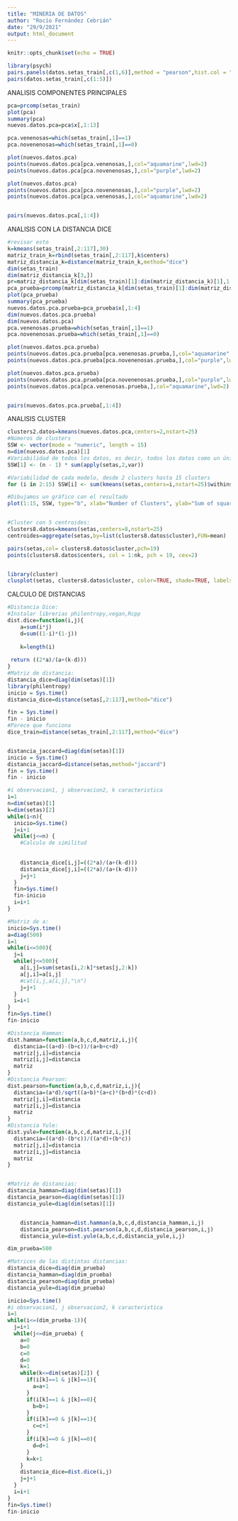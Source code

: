 ```yaml
---
title: "MINERIA DE DATOS"
author: "Rocío Fernández Cebrián"
date: "29/9/2021"
output: html_document
---
```


```r
knitr::opts_chunk$set(echo = TRUE)
```



```r
library(psych)
pairs.panels(datos.setas_train[,c(1,6)],method = "pearson",hist.col = "#00AFBB",density = TRUE,ellipses = TRUE)
pairs(datos.setas_train[,c(1:5)])
```


ANALISIS COMPONENTES PRINCIPALES
```r
pca=prcomp(setas_train)
plot(pca)
summary(pca)
nuevos.datos.pca=pca$x[,1:13]

pca.venenosas=which(setas_train[,1]==1)
pca.novenenosas=which(setas_train[,1]==0)

plot(nuevos.datos.pca)
points(nuevos.datos.pca[pca.venenosas,],col="aquamarine",lwd=2)
points(nuevos.datos.pca[pca.novenenosas,],col="purple",lwd=2)

plot(nuevos.datos.pca)
points(nuevos.datos.pca[pca.novenenosas,],col="purple",lwd=2)
points(nuevos.datos.pca[pca.venenosas,],col="aquamarine",lwd=2)


pairs(nuevos.datos.pca[,1:4])
```





ANALISIS CON LA DISTANCIA DICE
```r

#revisar esto 
k=kmeans(setas_train[,2:117],30)
matriz_train_k=rbind(setas_train[,2:117],k$centers)
matriz_distancia_k=distance(matriz_train_k,method="dice")
dim(setas_train)
dim(matriz_distancia_k[3,])
pr=matriz_distancia_k[dim(setas_train)[1]:dim(matriz_distancia_k)[1],1:dim(setas_train)[1]]
pca_prueba=prcomp(matriz_distancia_k[dim(setas_train)[1]:dim(matriz_distancia_k)[1],1:dim(setas_train)[1]])
plot(pca_prueba)
summary(pca_prueba)
nuevos.datos.pca.prueba=pca_prueba$x[,1:4]
dim(nuevos.datos.pca.prueba)
dim(nuevos.datos.pca)
pca.venenosas.prueba=which(setas_train[,1]==1)
pca.novenenosas.prueba=which(setas_train[,1]==0)

plot(nuevos.datos.pca.prueba)
points(nuevos.datos.pca.prueba[pca.venenosas.prueba,],col="aquamarine",lwd=2)
points(nuevos.datos.pca.prueba[pca.novenenosas.prueba,],col="purple",lwd=2)

plot(nuevos.datos.pca.prueba)
points(nuevos.datos.pca.prueba[pca.novenenosas.prueba,],col="purple",lwd=2)
points(nuevos.datos.pca[pca.venenosas.prueba,],col="aquamarine",lwd=2)


pairs(nuevos.datos.pca.prueba[,1:4])
```



ANALISIS CLUSTER
```r
clusters2.datos=kmeans(nuevos.datos.pca,centers=2,nstart=25)
#Números de clusters
SSW <- vector(mode = "numeric", length = 15)
n=dim(nuevos.datos.pca)[1]
#Variabilidad de todos los datos, es decir, todos los datos como un único cluster
SSW[1] <- (n - 1) * sum(apply(setas,2,var)) 

#Variabilidad de cada modelo, desde 2 clusters hasta 15 clusters
for (i in 2:15) SSW[i] <- sum(kmeans(setas,centers=i,nstart=25)$withinss)

#Dibujamos un gráfico con el resultado
plot(1:15, SSW, type="b", xlab="Number of Clusters", ylab="Sum of squares within groups",pch=19, col="steelblue4")


#Cluster con 5 centroides:
clusters8.datos=kmeans(setas,centers=8,nstart=25)
centroides=aggregate(setas,by=list(clusters8.datos$cluster),FUN=mean) 

pairs(setas,col= clusters8.datos$cluster,pch=19)
points(clusters8.datos$centers, col = 1:nk, pch = 19, cex=2)


library(cluster)
clusplot(setas, clusters8.datos$cluster, color=TRUE, shade=TRUE, labels=2,lines=0)
```

CALCULO DE DISTANCIAS
```r
#Distancia Dice:
#Instalar librerias philentropy,vegan,Rcpp
dist.dice=function(i,j){
    a=sum(i*j)
    d=sum((1-i)*(1-j))
    
    k=length(i)
    
 return ((2*a)/(a+(k-d)))
}
#Matriz de distancia:
distancia_dice=diag(dim(setas)[1])
library(philentropy)
inicio = Sys.time()
distancia_dice=distance(setas[,2:117],method="dice")

fin = Sys.time()
fin - inicio
#Parece que funciona
dice_train=distance(setas_train[,2:117],method="dice")


distancia_jaccard=diag(dim(setas)[1])
inicio = Sys.time()
distancia_jaccard=distance(setas,method="jaccard")
fin = Sys.time()
fin - inicio

#i observacion1, j observacion2, k caracteristica
i=1
n=dim(setas)[1]
k=dim(setas)[2]
while(i<n){
  inicio=Sys.time()
  j=i+1
  while(j<=n) {
    #Calculo de similitud
    
    
    distancia_dice[i,j]=((2*a)/(a+(k-d)))
    distancia_dice[j,i]=((2*a)/(a+(k-d)))
    j=j+1
  }
  fin=Sys.time()
  fin-inicio
  i=i+1
}

#Matriz de a:
inicio=Sys.time()
a=diag(500)
i=1
while(i<=500){
  j=i
  while(j<=500){
    a[i,j]=sum(setas[i,2:k]*setas[j,2:k])
    a[j,i]=a[i,j]
    #cat(i,j,a[i,j],"\n")
    j=j+1
  }
  i=i+1
}
fin=Sys.time()
fin-inicio
```


```r

#Distancia Hamman:
dist.hamman=function(a,b,c,d,matriz,i,j){
  distancia=((a+d)-(b+c))/(a+b+c+d)
  matriz[j,i]=distancia
  matriz[i,j]=distancia
  matriz
}
#Distancia Pearson:
dist.pearson=function(a,b,c,d,matriz,i,j){
  distancia=(a*d)/sqrt((a+b)*(a+c)*(b+d)*(c+d))
  matriz[j,i]=distancia
  matriz[i,j]=distancia
  matriz
}
#Distancia Yule:
dist.yule=function(a,b,c,d,matriz,i,j){
  distancia=((a*d)-(b*c))/((a*d)+(b*c))
  matriz[j,i]=distancia
  matriz[i,j]=distancia
  matriz
}


#Matriz de distancias:
distancia_hamman=diag(dim(setas)[1])
distancia_pearson=diag(dim(setas)[1])
distancia_yule=diag(dim(setas)[1])


    distancia_hamman=dist.hamman(a,b,c,d,distancia_hamman,i,j)
    distancia_pearson=dist.pearson(a,b,c,d,distancia_pearson,i,j)
    distancia_yule=dist.yule(a,b,c,d,distancia_yule,i,j)
```


```r
dim_prueba=500

#Matrices de las distintas distancias:
distancia_dice=diag(dim_prueba)
distancia_hamman=diag(dim_prueba)
distancia_pearson=diag(dim_prueba)
distancia_yule=diag(dim_prueba)

inicio=Sys.time()
#i observacion1, j observacion2, k caracteristica
i=1
while(i<=(dim_prueba-1)){
  j=i+1
  while(j<=dim_prueba) {
    a=0
    b=0
    c=0
    d=0
    k=1
    while(k<=dim(setas)[2]) {
      if(i[k]==1 & j[k]==1){
        a=a+1
      }
      if(i[k]==1 & j[k]==0){
        b=b+1
      }
      if(i[k]==0 & j[k]==1){
        c=c+1
      }
      if(i[k]==0 & j[k]==0){
        d=d+1
      }
      k=k+1
    }
    distancia_dice=dist.dice(i,j)
    j=j+1
  }
  i=i+1
}
fin=Sys.time()
fin-inicio
```

